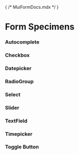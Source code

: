 
{ /* MuiFormDocs.mdx */ }




<Meta title='DRT Components/MUI Components/Forms/Form Specimens' />

# Form Specimens

### Autocomplete
<Canvas of={AutocompleteStories.Autocomplete} />

### Checkbox
<Canvas of={CheckboxStories.Checkbox} />

### Datepicker
<Canvas of={DatepickerStories.DatePicker} />

### RadioGroup
<Canvas of={RadioGroupStories.RadioGroup} />

### Select
<Canvas of={SelectStories.Select} />

### Slider
<Canvas of={SliderStories.Slider} />

### TextField
<Canvas of={TextFieldStories.TextField} />
<Canvas of={TextFieldStories.InvalidTextField} />

### Timepicker
<Canvas of={TimepickerStories.TimePicker} />

### Toggle Button
<Canvas of={ToggleButtonStories.ToggleButton} />


